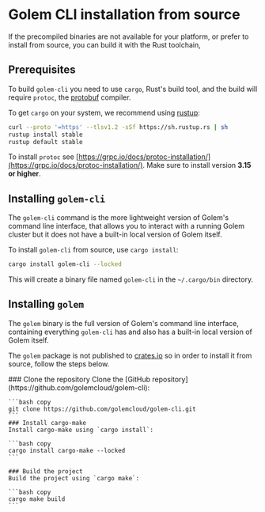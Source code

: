 
# Golem CLI installation from source

If the precompiled binaries are not available for your platform, or prefer to install from source, you can build it with the Rust toolchain,

## Prerequisites
To build `golem-cli` you need to use `cargo`, Rust's build tool, and the build will require `protoc`, the [protobuf](https://github.com/protocolbuffers/protobuf) compiler.

To get `cargo` on your system, we recommend using [rustup](https://rustup.rs/):

```bash filename="Terminal" copy
curl --proto '=https' --tlsv1.2 -sSf https://sh.rustup.rs | sh
rustup install stable
rustup default stable
```

To install `protoc` see [https://grpc.io/docs/protoc-installation/](https://grpc.io/docs/protoc-installation/).
Make sure to install version **3.15 or higher**.

## Installing `golem-cli`

The `golem-cli` command is the more lightweight version of Golem's command line interface, that allows you to interact with a running Golem cluster but it does not have a built-in local version of Golem itself.

To install `golem-cli` from source, use `cargo install`:

```bash copy
cargo install golem-cli --locked
```

This will create a binary file named `golem-cli` in the `~/.cargo/bin` directory.

## Installing `golem`

The `golem` binary is the full version of Golem's command line interface, containing everything `golem-cli` has and also has a built-in local version of Golem itself.

The `golem` package is not published to [crates.io](https://crates.io/) so in order to install it from source, follow the steps below.

<Steps>
    ### Clone the repository
    Clone the [GitHub repository](https://github.com/golemcloud/golem-cli):

    ```bash copy
    git clone https://github.com/golemcloud/golem-cli.git
    ```
    ### Install cargo-make
    Install cargo-make using `cargo install`:

    ```bash copy
    cargo install cargo-make --locked
    ```

    ### Build the project
    Build the project using `cargo make`:

    ```bash copy
    cargo make build
    ```
</Steps>
